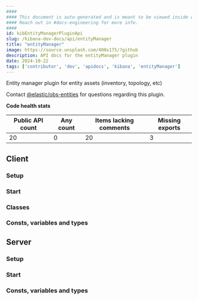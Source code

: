 ```yaml
---
####
#### This document is auto-generated and is meant to be viewed inside our experimental, new docs system.
#### Reach out in #docs-engineering for more info.
####
id: kibEntityManagerPluginApi
slug: /kibana-dev-docs/api/entityManager
title: "entityManager"
image: https://source.unsplash.com/400x175/?github
description: API docs for the entityManager plugin
date: 2024-10-22
tags: ['contributor', 'dev', 'apidocs', 'kibana', 'entityManager']
---
```


Entity manager plugin for entity assets (inventory, topology, etc)

Contact [@elastic/obs-entities](https://github.com/orgs/elastic/teams/obs-entities) for questions regarding this plugin.

**Code health stats**

| Public API count  | Any count | Items lacking comments | Missing exports |
|-------------------|-----------|------------------------|-----------------|
| 20 | 0 | 20 | 3 |

## Client

### Setup
<DocDefinitionList data={[entityManagerObj.client.setup]}/>

### Start
<DocDefinitionList data={[entityManagerObj.client.start]}/>

### Classes
<DocDefinitionList data={entityManagerObj.client.classes}/>

### Consts, variables and types
<DocDefinitionList data={entityManagerObj.client.misc}/>

## Server

### Setup
<DocDefinitionList data={[entityManagerObj.server.setup]}/>

### Start
<DocDefinitionList data={[entityManagerObj.server.start]}/>

### Consts, variables and types
<DocDefinitionList data={entityManagerObj.server.misc}/>

